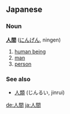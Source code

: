 ==Japanese==
===Noun===
'''[[人]][[間]]''' ([[にんげん]], ningen)

# [[human being]]
# [[man]]
# [[person]]

===See also===
*[[人類]] (じんるい, jinrui)

[[de:人間]]
[[ja:人間]]